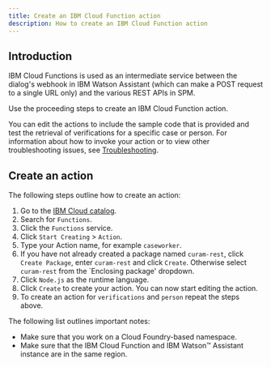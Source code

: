 ```yaml
---
title: Create an IBM Cloud Function action
description: How to create an IBM Cloud Function action
---
```


## Introduction

IBM Cloud Functions is used as an intermediate service between the dialog's webhook in IBM Watson Assistant (which can make a POST request to a single URL only) and the various REST APIs in SPM. 

Use the proceeding steps to create an IBM Cloud Function action.

You can edit the actions to include the sample code that is provided and test the retrieval of verifications for a specific case or person.
For information about how to invoke your action or to view other troubleshooting issues, see [Troubleshooting](../troubleshooting/invoke-a-function.md).

## Create an action

The following steps outline how to create an action:

1. Go to the [IBM Cloud catalog](https://cloud.ibm.com/catalog).
2. Search for `Functions`.
3. Click the `Functions` service.
4. Click `Start Creating` > `Action`.
5. Type your Action name, for example `caseworker`.
6. If you have not already created a package named `curam-rest`, click `Create Package`, enter `curam-rest` and click `Create`. Otherwise select `curam-rest` from the `Enclosing package' dropdown.
7. Click `Node.js` as the runtime language.
8. Click `Create` to create your action. You can now start editing the action.
9. To create an action for `verifications` and `person` repeat the steps above.

<InlineNotification>

The following list outlines important notes:

* Make sure that you work on a Cloud Foundry-based namespace.
* Make sure that the IBM Cloud Function and IBM Watson™ Assistant instance are in the same region.

</InlineNotification>
